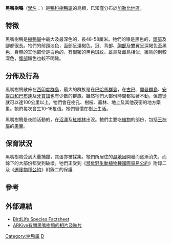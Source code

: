 {{Speciesbox
| name =黑嘴樹鴨
| status = VU
| status_system = iucn3.1
| status_ref = <ref>{{IUCN|id=22679770 |title=''Dendrocygna arborea'' |assessor=BirdLife International |assessor-link=BirdLife International |version=2017.3 |year=2016 |accessdate=1 October 2016}} 数据库資料包含說明此物種被編入易危級別的原因</ref>
| trend = down
| image = West Indian Whistling Duck (Dendrocygna arborea).jpg
| image_width = 250px
| genus = Dendrocygna
| species = arborea
| authority = （[[卡爾·林奈|Linnaeus]], 1758）
}}

'''黑嘴樹鴨'''（[[學名|學名]]：{{lang|la|''Dendrocygna arborea''}}）是[[鴨科|鴨科]][[樹鴨屬|樹鴨屬]]的鳥類，已知僅分布於[[加勒比地區|加勒比地區]]。

== 特徵 ==
黑嘴樹鴨是[[樹鴨屬|樹鴨屬]]中最大及最深色的，長48-58厘米。牠們的喙是黑色的，[[頭部|頭部]]及腳都很長。牠們的前頸淡色，面部呈淺褐色。冠、背部、[[胸部|胸部]]及雙翼呈深褐色至黑色，身體的其他部份是白色的，有很密的黑色斑紋。雄鳥及雌鳥相似，雛鳥的則較深色，[[腹部|腹部]]顏色也較不明確。

== 分佈及行為 ==
黑嘴樹鴨散佈在[[西印度群島|西印度群島]]，最大的群族是在[[巴哈馬群島|巴哈馬群島]]，在[[古巴|古巴]]、[[開曼群島|開曼群島]]、[[安提瓜和巴布達|安提瓜和巴布達]]及[[牙買加|牙買加]]也有少數的群族。雖然牠們大部份時間都站著不動，但遷徙就可以達100公里以上。牠們會在樹孔、樹枝、叢林、地上及其他茂密的地方築巢。牠們每次會生10-16隻蛋。牠們習慣在樹上生活。

黑嘴樹鴨是夜間活動的，在[[沼澤|沼澤]]及[[紅樹林|紅樹林]]出沒。牠們主要吃[[植物|植物]]的部份，包括[[王棕屬|王棕屬]]的[[果實|果實]]。

== 保育狀況 ==
黑嘴樹鴨受到大量捕獵，其蛋亦被採集。牠們所居住的[[濕地|濕地]]因開發而逐漸消失，而餘下的大部份都受到破壞。牠們正受到《[[瀕危野生動植物種國際貿易公約|瀕危野生動植物種國際貿易公約]]》附錄二及《[[遷移物種公約|遷移物種公約]]》附錄二的保護

== 參考 ==
{{reflist}}

== 外部連結 ==
* [http://www.birdlife.org/datazone/search/species_search.html?action=SpcHTMDetails.asp&sid=353&m=0 BirdLife Species Factsheet]{{Wayback|url=http://www.birdlife.org/datazone/search/species_search.html?action=SpcHTMDetails.asp&sid=353&m=0 |date=20090102203321 }}
* [https://web.archive.org/web/20060506212335/http://www.arkive.org/species/GES/birds/Dendrocygna_arborea/ ARKive有關黑嘴樹鴨的相片及映片]
{{Taxonbar|from=Q378192}}

[[Category:树鸭属|Category:树鸭属]]
[[Category:1758年描述的鳥類|D]]